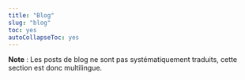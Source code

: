 ---
title: "Blog"
slug: "blog"
toc: yes
autoCollapseToc: yes
---

**Note** : Les posts de blog ne sont pas systématiquement traduits, cette section est donc multilingue.

<br>

